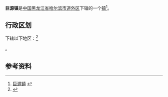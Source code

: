 {{中国乡级行政区|23/01/04/109/000
| 行政区全称 = 龙山街道
| 上级行政区 = [[黑龙江省|黑龙江省]][[哈尔滨市|哈尔滨市]][[道外区|道外区]]
| 行政区类别 = [[镇|镇]]
| LowerDivisions = 7个行政村、1个社区居民委员会
| 总面积 = 210平方公里
| 户籍人口 = 32311人
| 常住人口 = 
| 行政区划 = 
| 官方网站 =
| 邮政编码 =150000
| 电话区号 = 451
| 毗邻行政区 =
}}

'''巨源镇'''是[[中国|中国]][[黑龙江省|黑龙江省]][[哈尔滨市|哈尔滨市]][[道外区|道外区]]下辖的一个[[镇|镇]]<ref>[http://www.chinaquhua.cn/heilongjiang/ 巨源镇] {{webarchive|url=https://web.archive.org/web/20110822123644/http://www.chinaquhua.cn/heilongjiang/ |date=2011-08-22 }}</ref>。

== 行政区划 ==

下辖以下地区：<ref>{{PRC admin/ref sgc|23/01/04/109/000}}</ref>

{{PRC admin/children|23/01/04/109/000}}。

== 参考资料 ==

{{reflist}}

{{PRC admin/navcat|23/01/04/109/000}}